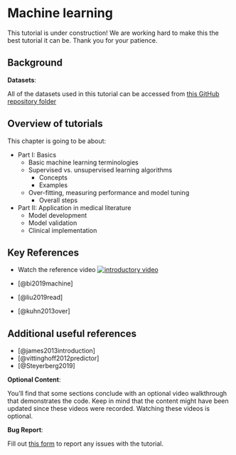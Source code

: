 # Machine learning

::: callout-caution
This tutorial is under construction! We are working hard to make this the best tutorial it can be. Thank you for your patience.
:::

## Background

::: callout-important
**Datasets**:

All of the datasets used in this tutorial can be accessed from [this GitHub repository folder](https://github.com/ehsanx/EpiMethods/tree/main/Data/machinelearning)
:::

## Overview of tutorials

This chapter is going to be about:

-   Part I: Basics
    -   Basic machine learning terminologies
    -   Supervised vs. unsupervised learning algorithms
        -   Concepts
        -   Examples
    -   Over-fitting, measuring performance and model tuning
        -   Overall steps
-   Part II: Application in medical literature
    -   Model development
    -   Model validation
    -   Clinical implementation

## Key References {.unnumbered}

-   Watch the reference video [![introductory video](https://img.youtube.com/vi/T713OdjNzgk/maxresdefault.jpg)](https://youtu.be/T713OdjNzgk)

-   [@bi2019machine]

-   [@liu2019read]

-   [@kuhn2013over]

## Additional useful references {.unnumbered}

-   [@james2013introduction]
-   [@vittinghoff2012predictor]
-   [@Steyerberg2019]

::: callout-tip
**Optional Content**:

You'll find that some sections conclude with an optional video walkthrough that demonstrates the code. Keep in mind that the content might have been updated since these videos were recorded. Watching these videos is optional.
:::

::: callout-warning
**Bug Report**:

Fill out [this form](https://forms.gle/YSwuiebtb1E9wjHu9) to report any issues with the tutorial.
:::